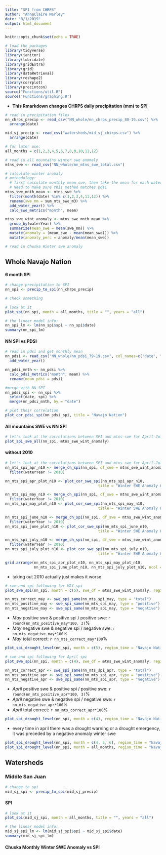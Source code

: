 ```yaml
---
title: "SPI from CHRPS"
author: "AnnaClaire Marley"
date: "8/1/2019"
output: html_document
---
```


```r
knitr::opts_chunk$set(echo = TRUE)
```

```r
# load the packages
library(tidyverse)
library(janitor)
library(lubridate)
library(gridExtra)
library(grid)
library(dataRetrieval)
library(reshape2)
library(corrplot)
library(precintcon)
source("Functions/util.R")
source('Functions/graphing.R')
```

- **This Rmarkdown changes CHRPS daily precipitation (mm) to SPI**

```r
# read in precipitation files
nn_chrps_precip <- read_csv("NN_whole/nn_chrps_precip_80-19.csv") %>% 
  arrange(date)

mid_sj_precip <- read_csv("watersheds/mid_sj_chirps.csv") %>% 
  arrange(date)

# for later use:
all_months = c(1,2,3,4,5,6,7,8,9,10,11,12)
```

```r
# read in all mountains winter swe anomaly
mtns_swe <- read_csv("NN_whole/nn_mtns_swe_total.csv")

# calculate winter anomaly
# methodology:
  # first calculate monthly mean swe, then take the mean for each water year
  # Need to make sure this method matches pdsi
mtns_swe_mnth_mean <- mtns_swe %>% 
  filter(month(date) %in% c(1,2,3,4,11,12)) %>% 
  rename(swe_mm = sum_mts_swe_m3) %>% 
  add_water_year() %>% 
  calc_swe_metrics("month", mean) 

mtns_swe_wint_anomaly <- mtns_swe_mnth_mean %>% 
  group_by(waterYear) %>% 
  summarize(mean_swe = mean(swe_mm)) %>% 
  mutate(anomaly = (mean_swe - mean(mean_swe))) %>% 
  mutate(anomaly_perc = anomaly/mean(mean_swe))
```

```r
# read in Chuska Winter swe anomaly


```

## Whole Navajo Nation
#### 6 month SPI
```r
# change precipitation to SPI
nn_spi <- precip_to_spi(nn_chrps_precip)

# check something

```

```r
# look at it
plot_spi(nn_spi, month = all_months, title = "", years = "all") 

# the linear model info:
nn_spi_lm <- lm(nn_spi$spi ~ nn_spi$date)
summary(nn_spi_lm)
```


#### NN SPI vs PDSI
```r
# read in pdsi and get monthly mean
nn_pdsi <- read_csv("NN_whole/nn_pdsi_79-19.csv", col_names=c("date", "pdsi"), skip =1) %>% 
  add_water_year()

nn_pdsi_mnth <- nn_pdsi %>% 
  calc_pdsi_metrics("month", mean) %>% 
  rename(mean_pdsi = pdsi)

#merge with NN SPI
nn_pdsi_spi <- nn_spi %>% 
  select(date, spi) %>% 
  merge(nn_pdsi_mnth, by = "date") 

# plot their correlation
plot_cor_pdsi_spi(nn_pdsi_spi, title = "Navajo Nation")
```

#### All mountains SWE vs NN SPI

```r
# let's look at the correlations between SPI and mtns swe for April-July SPI first
plot_spi_swe_all(nn_spi, mtns_swe_wint_anomaly)

```



#### without 2010
```r

# let's look at the correlations between SPI and mtns swe for April-July SPI WITHOUT 2010
nn_mts_spi_apr_n10 <- merge_ch_spi(nn_spi, df_swe = mtns_swe_wint_anomaly, months = c(4)) %>% 
  filter(waterYear != 2010)

nn_mts_spi_apr_plot_n10 <- plot_cor_swe_spi(nn_mts_spi_apr_n10,
                                          title = "Winter SWE Anomaly & April SPI")

nn_mts_spi_may_n10 <- merge_ch_spi(nn_spi, df_swe = mtns_swe_wint_anomaly, months = c(5)) %>% 
  filter(waterYear != 2010)
nn_mts_spi_may_plot_n10 <- plot_cor_swe_spi(nn_mts_spi_may_n10,
                                          title = "Winter SWE Anomaly & May SPI")

nn_mts_spi_june_n10 <- merge_ch_spi(nn_spi, df_swe = mtns_swe_wint_anomaly, months = c(6)) %>% 
  filter(waterYear != 2010)
nn_mts_spi_june_plot_n10 <- plot_cor_swe_spi(nn_mts_spi_june_n10,
                                          title = "Winter SWE Anomaly & June SPI")

nn_mts_spi_july_n10 <- merge_ch_spi(nn_spi, df_swe = mtns_swe_wint_anomaly, months = c(7)) %>% 
  filter(waterYear != 2010)
nn_mts_spi_july_plot_n10 <- plot_cor_swe_spi(nn_mts_spi_july_n10,
                                          title = "Winter SWE Anomaly & July SPI")

```

```r

grid.arrange(nn_mts_spi_apr_plot_n10, nn_mts_spi_may_plot_n10, 
             nn_mts_spi_june_plot_n10, nn_mts_spi_july_plot_n10, ncol = 2)

```

- taking out 2010 actually just makes it worse

```r
# swe and spi following for MAY spi
plot_swe_spi(nn_spi, month = c(5), swe_df = mtns_swe_wint_anomaly, region_time = "Navajo Nation May 6 month")

nn_mts_correct_may <- swe_spi_same(nn_mts_spi_may, type = "total")
nn_mts_positive_may <- swe_spi_same(nn_mts_spi_may, type = "positive")
nn_mts_negative_may <- swe_spi_same(nn_mts_spi_may, type = "negative")
```

- *May* positive swe & positive spi / positive swe: `r round(nn_mts_positive_may*100, 3)`%
- *May* negative swe & negative spi / negative swe: `r nn_mts_negative_may*100`%
- *May* total correct: `r nn_mts_correct_may*100`%

```r

plot_spi_drought_level(nn_spi, month = c(5), region_time = "Navajo Nation May 6 month")


```

```r
# swe and spi following for April spi
plot_swe_spi(nn_spi, month = c(4), swe_df = mtns_swe_wint_anomaly, region_time = "Navajo Nation April 6 month")

nn_mts_correct_apr <- swe_spi_same(nn_mts_spi_apr, type = "total")
nn_mts_positive_apr <- swe_spi_same(nn_mts_spi_apr, type = "positive")
nn_mts_negative_apr <- swe_spi_same(nn_mts_spi_apr, type = "negative")
```

- *April* positive swe & positive spi / positive swe: `r round(nn_mts_positive_apr*100, 3)`%
- *April* negative swe & negative spi / negative swe: `r nn_mts_negative_apr*100`%
- *April* total correct: `r nn_mts_correct_apr*100`%

```r

plot_spi_drought_level(nn_spi, month = c(4), region_time = "Navajo Nation April 6 month")

```
- every time in april there was a drought warning or a drought emergency, it was preceded by a negative anomaly winter swe


```r
plot_spi_drought_level(nn_spi, month = c(4, 5, 6), region_time = "Navajo Nation April, May, June 6 month") 
plot_spi_drought_level(nn_spi, month = all_months, region_time = "Navajo Nation 6 month") 
```

## Watersheds 

### Middle San Juan

```r
# change to spi
mid_sj_spi <- precip_to_spi(mid_sj_precip)

```

#### SPI
```r
# look at it
plot_spi(mid_sj_spi, month = all_months, title = "", years = "all") 

# the linear model info:
mid_sj_spi_lm <- lm(mid_sj_spi$spi ~ mid_sj_spi$date)
summary(mid_sj_spi_lm)
```

#### Chuska Monthly Winter SWE Anomaly vs SPI

```r


```

